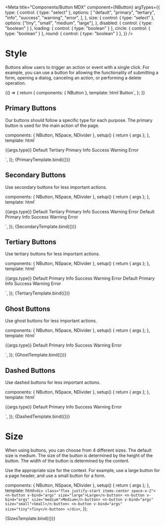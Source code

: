 
<Meta
  title="Components/Button MDX"
  component={NButton}
  argTypes={{
    type: {
      control: { type: "select" },
      options: [
        "default",
        "primary",
        "tertiary",
        "info",
        "success",
        "warning",
        "error",
      ],
    },
    size: {
      control: { type: "select" },
      options: ["tiny", "small", "medium", "large"],
    },
    disabled: { control: { type: "boolean" } },
    loading: { control: { type: "boolean" } },
    circle: { control: { type: "boolean" } },
    round: { control: { type: "boolean" } },
  }}
/>

# Style

Buttons allow users to trigger an action or event with a single click. For example, you can use a button for allowing the functionality of submitting a form, opening a dialog, canceling an action, or performing a delete operation.

<Canvas>
  <Story name="Overview">
    {() => {
      return {
        components: { NButton },
        template: html`<n-button type="primary">Button</n-button>`,
      };
    }}
  </Story>
</Canvas>

## Primary Buttons

Our buttons should follow a specific type for each purpose. The primary button is used for the main action of the page.

  components: { NButton, NSpace, NDivider },
  setup() {
    return { args };
  },
  template: html`<div>
    <n-button v-bind="args">{{args.type}}</n-button>
    <n-divider></n-divider>
    <n-space>
      <n-button type="default"> Default </n-button>
      <n-button type="tertiary"> Tertiary </n-button>
      <n-button type="primary"> Primary </n-button>
      <n-button type="info"> Info </n-button>
      <n-button type="success"> Success </n-button>
      <n-button type="warning"> Warning </n-button>
      <n-button type="error"> Error </n-button>
    </n-space>
  </div> `,
});

<Canvas>
  <Story name="Primary" args={{ type: "default" }}>
    {PrimaryTemplate.bind({})}
  </Story>
</Canvas>

## Secondary Buttons

Use secondary buttons for less important actions.

  components: { NButton, NSpace, NDivider },
  setup() {
    return { args };
  },
  template: html`<div>
    <n-button v-bind="args" secondary>{{args.type}}</n-button>
    <n-divider></n-divider>
    <n-space>
      <n-button secondary> Default </n-button>
      <n-button secondary type="tertiary"> Tertiary </n-button>
      <n-button secondary type="primary"> Primary </n-button>
      <n-button secondary type="info"> Info </n-button>
      <n-button secondary type="success"> Success </n-button>
      <n-button secondary type="warning"> Warning </n-button>
      <n-button secondary type="error"> Error </n-button>
      <n-button secondary round> Default </n-button>
      <n-button secondary round type="primary"> Primary </n-button>
      <n-button secondary round type="info"> Info </n-button>
      <n-button secondary round type="success"> Success </n-button>
      <n-button secondary round type="warning"> Warning </n-button>
      <n-button secondary round type="error"> Error </n-button>
    </n-space>
  </div>`,
});

<Canvas>
  <Story name="Secondary" args={{ type: "default" }}>
    {SecondaryTemplate.bind({})}
  </Story>
</Canvas>

## Tertiary Buttons

Use tertiary buttons for less important actions.

  components: { NButton, NSpace, NDivider },
  setup() {
    return { args };
  },
  template: html`<div>
    <n-button v-bind="args" tertiary>{{args.type}}</n-button>
    <n-divider></n-divider>
    <n-space>
      <n-button tertiary> Default </n-button>
      <n-button tertiary type="primary"> Primary </n-button>
      <n-button tertiary type="info"> Info </n-button>
      <n-button tertiary type="success"> Success </n-button>
      <n-button tertiary type="warning"> Warning </n-button>
      <n-button tertiary type="error"> Error </n-button>
      <n-button tertiary round> Default </n-button>
      <n-button tertiary round type="primary"> Primary </n-button>
      <n-button tertiary round type="info"> Info </n-button>
      <n-button tertiary round type="success"> Success </n-button>
      <n-button tertiary round type="warning"> Warning </n-button>
      <n-button tertiary round type="error"> Error </n-button>
    </n-space>
  </div>`,
});

<Canvas>
  <Story name="Tertiary" args={{ type: "default" }}>
    {TertiaryTemplate.bind({})}
  </Story>
</Canvas>

## Ghost Buttons

Use ghost buttons for less important actions.

  components: { NButton, NSpace, NDivider },
  setup() {
    return { args };
  },
  template: html`<div>
    <n-button v-bind="args" ghost>{{args.type}}</n-button>
    <n-divider></n-divider>
    <n-space>
      <n-button ghost> Default </n-button>
      <n-button type="primary" ghost> Primary </n-button>
      <n-button type="info" ghost> Info </n-button>
      <n-button type="success" ghost> Success </n-button>
      <n-button type="warning" ghost> Warning </n-button>
      <n-button type="error" ghost> Error </n-button>
    </n-space>
  </div>`,
});

<Canvas>
  <Story name="Ghost" args={{ type: "default" }}>
    {GhostTemplate.bind({})}
  </Story>
</Canvas>

## Dashed Buttons

Use dashed buttons for less important actions.

  components: { NButton, NSpace, NDivider },
  setup() {
    return { args };
  },
  template: html`<div>
    <n-button v-bind="args" dashed>{{args.type}}</n-button>
    <n-divider></n-divider>
    <n-space>
      <n-button dashed> Default </n-button>
      <n-button type="primary" dashed> Primary </n-button>
      <n-button type="info" dashed> Info </n-button>
      <n-button type="success" dashed> Success </n-button>
      <n-button type="warning" dashed> Warning </n-button>
      <n-button type="error" dashed> Error </n-button>
    </n-space>
  </div>`,
});

<Canvas>
  <Story name="Dashed" args={{ type: "default" }}>
    {DashedTemplate.bind({})}
  </Story>
</Canvas>

# Size

When using buttons, you can choose from 4 different sizes. The default size is medium. The size of the button is determined by the height of the button. The width of the button is determined by the content.

Use the appropriate size for the context. For example, use a large button for a page header, and use a small button for a form.

  components: { NButton, NSpace, NDivider },
  setup() {
    return { args };
  },
  template: html`
    <div class="flex justify-start items-center space-x-2">
      <n-button v-bind="args" size="large">Large</n-button>
      <n-button v-bind="args" size="medium">Medium</n-button>
      <n-button v-bind="args" size="small">Small</n-button>
      <n-button v-bind="args" size="tiny">Tiny</n-button>
    </div>
  `,
});

<Canvas>
  <Story name="Sizes" args={{ type: "primary" }}>
    {SizesTemplate.bind({})}
  </Story>
</Canvas>
